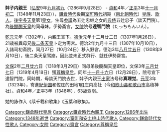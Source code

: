 {{Unreferenced|time=2016-08-19T03:18:35+00:00}} 
{{japanese|japanese=奨子内親王|kana=しょうし（まさこ）ないしんのう|romaji=}}
'''弉子内親王'''（[[弘安|弘安]]9年[[九月初九|九月初九]]（1286年9月28日） - [[貞和|貞和]]4年／[[正平_(日本)|正平]]3年[[十一月初二|十一月初二]]（1348年11月23日）），[[鎌倉時代|鎌倉時代]]後期[[室町時代|室町時代]]初期（[[南北朝時代_(日本)|南北朝時代]]）[[皇族|皇族]]、[[歌人|歌人]]。[[後宇多天皇|後宇多天皇]]第1[[皇女|皇女]]。生母[[参議|参議]]為五辻忠继之女的[[典侍|典侍]]五辻忠子（談天門院）。為[[後醍醐天皇|後醍醐天皇]]的同母妹。伊勢斋宮，[[女院|女院]]院号'''達智門院'''（たっちもんいん）。

[[乾元_(日本)|乾元]]元年（1302年），内親王宣下。[[德治|德治]]元年十二月廿二日（1307年1月26日），21歳被異母兄[[後二条天皇|後二条天皇]]卜定为斋宮。德治2年九月十三日（1307年10月10日），入諸司初斋院，同月27日（10月24日）移入野宮。德治3年[[八月廿五|八月廿五]]日（1308年9月10日），後二条天皇驾崩，因此並未正式群行、就任伊勢齋宮。

[[文保|文保]]2年[[二月廿六|二月廿六]]日（1318年3月29日）同母弟後醍醐天皇即位，文保3年[[三月廿七|三月廿七]]日（1319年4月18日）獲[[尊稱皇后|尊稱皇后]]。同年[[十一月十六|十一月十六]]日（12月28日），院号宣下達智門院，同時期，母談天門院去世，弉子内親王[[出家|出家]]法号称'''真理觉'''。[[元亨|元亨]]3年（1323年），寄進[[紀伊国|紀伊国]]和佐庄的田地1[[町|町]]庄内高社（今[[和歌山县|和歌山县]][[和歌山市|和歌山市]]高積神社）。貞和4年／正平3年（1348年），63歳驾崩。

她的詠作入《续千載和歌集》《玉葉和歌集》。
{{DEFAULTSORT:Shōshi}}
{{鎌倉時代皇后}}
[[Category:鎌倉時代皇后|Category:鎌倉時代皇后]]
[[Category:鎌倉時代內親王|Category:鎌倉時代內親王]]

[[Category:1286年出生|Category:1286年出生]]
[[Category:1348年逝世|Category:1348年逝世]]
[[Category:室町和安土桃山時代歌人|Category:室町和安土桃山時代歌人]]
[[Category:鎌倉時代女性歌人|Category:鎌倉時代女性歌人]]
[[Category:女院|Category:女院]]
[[Category:齋宮|Category:齋宮]]
[[Category:尊稱皇后|Category:尊稱皇后]]